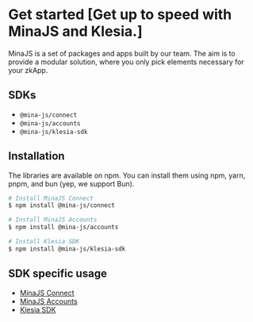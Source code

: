 # Get started [Get up to speed with MinaJS and Klesia.]

MinaJS is a set of packages and apps built by our team. The aim is to provide a modular solution, where you only pick elements necessary for your zkApp.

## SDKs

- `@mina-js/connect`
- `@mina-js/accounts`
- `@mina-js/klesia-sdk`

## Installation

The libraries are available on npm. You can install them using npm, yarn, pnpm, and bun (yep, we support Bun).

```bash
# Install MinaJS Connect
$ npm install @mina-js/connect

# Install MinaJS Accounts
$ npm install @mina-js/accounts

# Install Klesia SDK
$ npm install @mina-js/klesia-sdk
```

## SDK specific usage

- [MinaJS Connect](/connect)
- [MinaJS Accounts](/accounts)
- [Klesia SDK](/klesia-sdk)
